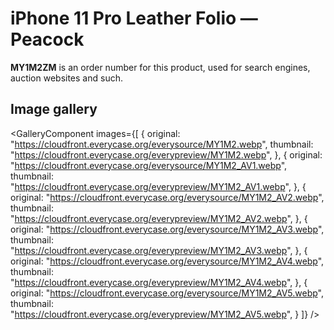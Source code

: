
# iPhone 11 Pro Leather Folio — Peacock

<Callout type='info' emoji='👉🏻'>**MY1M2ZM** is an order number for this product, used for search engines, auction websites and such.</Callout>

## Image gallery

<GalleryComponent
    images={[
      {
        original: "https://cloudfront.everycase.org/everysource/MY1M2.webp",
        thumbnail: "https://cloudfront.everycase.org/everypreview/MY1M2.webp",
      },
      {
        original: "https://cloudfront.everycase.org/everysource/MY1M2_AV1.webp",
        thumbnail: "https://cloudfront.everycase.org/everypreview/MY1M2_AV1.webp",
      },
      {
        original: "https://cloudfront.everycase.org/everysource/MY1M2_AV2.webp",
        thumbnail: "https://cloudfront.everycase.org/everypreview/MY1M2_AV2.webp",
      },
      {
        original: "https://cloudfront.everycase.org/everysource/MY1M2_AV3.webp",
        thumbnail: "https://cloudfront.everycase.org/everypreview/MY1M2_AV3.webp",
      },
      {
        original: "https://cloudfront.everycase.org/everysource/MY1M2_AV4.webp",
        thumbnail: "https://cloudfront.everycase.org/everypreview/MY1M2_AV4.webp",
      },
      {
        original: "https://cloudfront.everycase.org/everysource/MY1M2_AV5.webp",
        thumbnail: "https://cloudfront.everycase.org/everypreview/MY1M2_AV5.webp",
      }
    ]}
  />
